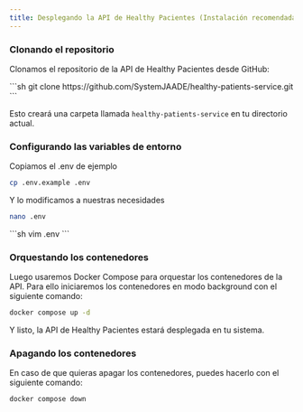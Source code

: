 ```yaml
---
title: Desplegando la API de Healthy Pacientes (Instalación recomendada)
---
```



### Clonando el repositorio

Clonamos el repositorio de la API de Healthy Pacientes desde GitHub:

<Tabs syncKey="pkg">
<TabItem label="git">
```sh
git clone https://github.com/SystemJAADE/healthy-patients-service.git
```
</TabItem>
</Tabs>

Esto creará una carpeta llamada `healthy-patients-service` en tu directorio actual.

### Configurando las variables de entorno
Copiamos el .env de ejemplo
```sh
cp .env.example .env
```

Y lo modificamos a nuestras necesidades
<Tabs syncKey="pkg">
<TabItem label="nano">
```sh
nano .env
```
</TabItem>

<TabItem label="vim">
```sh
vim .env
```
</TabItem>
</Tabs>

### Orquestando los contenedores

Luego usaremos Docker Compose para orquestar los contenedores de la API.
Para ello iniciaremos los contenedores en modo background con el siguiente comando:
```sh
docker compose up -d
```

Y listo, la API de Healthy Pacientes estará desplegada en tu sistema.

### Apagando los contenedores

En caso de que quieras apagar los contenedores, puedes hacerlo con el siguiente comando:
```sh
docker compose down
```
